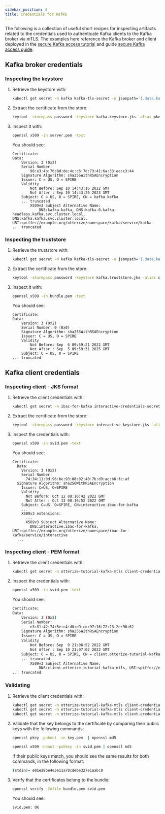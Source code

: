 ```yaml
---
sidebar_position: 4
title: Credentials for Kafka
---
```


The following is a collection of useful short recipes for inspecting artifacts related to the credentials
used to authenticate Kafka clients to the Kafka broker via mTLS.
The examples here reference the Kafka broker and client deployed in the
[secure Kafka access tutorial](/quick-tutorials/k8s-kafka-mtls) and guide [secure Kafka access guide](/guides/ibac-for-k8s-kafka).

## Kafka broker credentials
### Inspecting the keystore

1. Retrieve the keystore with:
    ```bash
    kubectl get secret -n kafka kafka-tls-secret -o jsonpath='{.data.kafka\.keystore\.jks}' | base64 -d > kafka.keystore.jks
    ```
2. Extract the certificate from the store:
    ```bash
    keytool -storepass password -keystore kafka.keystore.jks -alias pkey -exportcert -rfc > server.pem
    ```
3. Inspect it with:
    ```bash
    openssl x509 -in server.pem -text
    ```
   You should see:
    ```
    Certificate:
    Data:
        Version: 3 (0x2)
        Serial Number:
            98:e3:4b:76:8d:de:4c:c6:7d:73:41:6a:33:ee:c3:44
        Signature Algorithm: sha256WithRSAEncryption
        Issuer: C = US, O = SPIRE
        Validity
            Not Before: Sep 10 14:43:16 2022 GMT
            Not After : Sep 10 14:43:26 2023 GMT
        Subject: C = US, O = SPIRE, CN = kafka.kafka
        ... truncated
            X509v3 Subject Alternative Name:
                DNS:kafka.kafka, DNS:kafka-0.kafka-headless.kafka.svc.cluster.local, DNS:kafka.kafka.svc.cluster.local, URI:spiffe://example.org/otterize/namespace/kafka/service/kafka 
   ... truncated
   ```

### Inspecting the truststore

1. Retrieve the truststore with:
    ```bash
    kubectl get secret -n kafka kafka-tls-secret -o jsonpath='{.data.kafka\.truststore\.jks}' | base64 -d > kafka.truststore.jks
    ```
2. Extract the certificate from the store:
    ```bash
    keytool -storepass password -keystore kafka.truststore.jks -alias ca-0 -exportcert -rfc > bundle.pem
    ```
3. Inspect it with:
    ```bash
    openssl x509 -in bundle.pem -text
    ```
   You should see:
    ```
   Certificate:
    Data:
        Version: 3 (0x2)
        Serial Number: 0 (0x0)
        Signature Algorithm: sha256WithRSAEncryption
        Issuer: C = US, O = SPIRE
        Validity
            Not Before: Sep  6 09:59:21 2022 GMT
            Not After : Sep  5 09:59:31 2025 GMT
        Subject: C = US, O = SPIRE
   ... truncated
   ```

## Kafka client credentials
### Inspecting client - JKS format

1. Retrieve the client credentials with:
    ```bash
    kubectl get secret -n ibac-for-kafka interactive-credentials-secret -o jsonpath='{.data.kafka\.keystore\.jks}' | base64 -d > interactive-keystore.jks
    ```
2. Extract the certificate from the store:
    ```bash
    keytool -storepass password -keystore interactive-keystore.jks -alias pkey -exportcert -rfc > svid.pem
    ```
3. Inspect the credentials with:
    ```bash
    openssl x509 -in svid.pem -text
    ```
    You should see:
    ```
    Certificate:
      Data:
        Version: 3 (0x2)
        Serial Number:
          74:34:11:0d:96:be:93:08:02:40:7b:d9:ac:b6:fc:af
      Signature Algorithm: sha256WithRSAEncryption
        Issuer: C=US, O=SPIRE
        Validity
          Not Before: Oct 12 08:16:42 2022 GMT
          Not After : Oct 13 08:16:52 2022 GMT
        Subject: C=US, O=SPIRE, CN=interactive.ibac-for-kafka
        ...
        X509v3 extensions:
          ...
          X509v3 Subject Alternative Name:
            DNS:interactive.ibac-for-kafka, URI:spiffe://example.org/otterize/namespace/ibac-for-kafka/service/interactive
      ...
    ```
### Inspecting client - PEM format

1. Retrieve the client credentials with:
    ```bash
    kubectl get secret -n otterize-tutorial-kafka-mtls client-credentials-secret -o jsonpath='{.data.svid\.pem}' | base64 -d > svid.pem
    ```
2. Inspect the credentials with:

   ```bash
   openssl x509 -in svid.pem -text
   ```

   You should see:

   ```bash
   Certificate:
   Data:
       Version: 3 (0x2)
       Serial Number:
           e3:81:42:74:5e:c4:d8:d9:cd:97:16:72:23:2e:90:62
       Signature Algorithm: sha256WithRSAEncryption
       Issuer: C = US, O = SPIRE
       Validity
           Not Before: Sep  9 21:06:52 2022 GMT
           Not After : Sep 10 21:07:02 2022 GMT
       Subject: C = US, O = SPIRE, CN = client.otterize-tutorial-kafka-mtls
       ... truncated
           X509v3 Subject Alternative Name:
               DNS:client.otterize-tutorial-kafka-mtls, URI:spiffe://example.org/otterize/namespace/otterize-tutorial-kafka-mtls/service/client
   ... truncated
   ```

### Validating

1. Retrieve the client credentials with:
   ```bash
   kubectl get secret -n otterize-tutorial-kafka-mtls client-credentials-secret -o jsonpath='{.data.svid\.pem}' | base64 -d > svid.pem
   kubectl get secret -n otterize-tutorial-kafka-mtls client-credentials-secret -o jsonpath='{.data.key\.pem}' | base64 -d > key.pem
   kubectl get secret -n otterize-tutorial-kafka-mtls client-credentials-secret -o jsonpath='{.data.bundle\.pem}' | base64 -d > bundle.pem
   ```
2. Validate that the key belongs to the certificate by comparing their public keys with the following commands:
   ```bash
   openssl pkey -pubout -in key.pem  | openssl md5
   ```
   ```bash
   openssl x509 -noout -pubkey -in svid.pem | openssl md5
   ```
   If their public keys match, you should see the same results for both commands, in the following format:
   ```bash
   (stdin)= e01e28be4e3e11a70cdebe327e1aabc9
   ```
3. Verify that the certificates belong to the bundle:
   ```bash
   openssl verify -CAfile bundle.pem svid.pem
   ```
   You should see:
   ```bash
   svid.pem: OK
   ```
